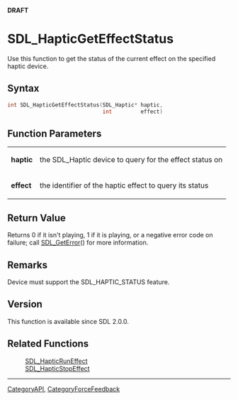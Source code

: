 <span color="red">'''DRAFT'''</span>

= SDL_HapticGetEffectStatus =
Use this function to get the status of the current effect on the specified haptic device.


== Syntax ==
<syntaxhighlight lang='c++'>
int SDL_HapticGetEffectStatus(SDL_Haptic* haptic,
                              int         effect)
</syntaxhighlight>

== Function Parameters ==
{|
|'''haptic'''
|the SDL_Haptic device to query for the effect status on
|-
|'''effect'''
|the <!-- ID --> identifier of the haptic effect to query its status
|}

== Return Value ==
Returns 0 if it isn't playing, 1 if it is playing, or a negative error code on failure; call [[SDL_GetError]]() for more information.

== Remarks ==
Device must support the SDL_HAPTIC_STATUS feature.

== Version ==
This function is available since SDL 2.0.0.

== Related Functions ==
:[[SDL_HapticRunEffect]]
:[[SDL_HapticStopEffect]]

----
[[CategoryAPI]], [[CategoryForceFeedback]]

